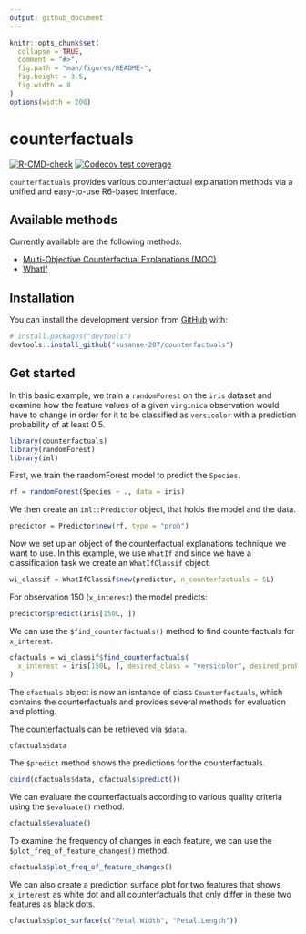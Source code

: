 ```yaml
---
output: github_document
---
```


<!-- README.md is generated from README.Rmd. Please edit that file -->

```r
knitr::opts_chunk$set(
  collapse = TRUE,
  comment = "#>",
  fig.path = "man/figures/README-",
  fig.height = 3.5,
  fig.width = 8
)
options(width = 200)
```

# counterfactuals

<!-- badges: start -->
[![R-CMD-check](https://github.com/susanne-207/counterfactuals/workflows/R-CMD-check/badge.svg)](https://github.com/susanne-207/counterfactuals/actions)
[![Codecov test coverage](https://codecov.io/gh/susanne-207/counterfactuals/branch/main/graph/badge.svg)](https://codecov.io/gh/susanne-207/counterfactuals?branch=main)
<!-- badges: end -->

`counterfactuals` provides various counterfactual explanation methods via a unified and easy-to-use
R6-based interface.

## Available methods

Currently available are the following methods:

- [Multi-Objective Counterfactual Explanations (MOC)](https://arxiv.org/abs/2004.11165)
- [WhatIf](https://arxiv.org/abs/1907.04135)

## Installation

You can install the development version from [GitHub](https://github.com/) with:

``` r
# install.packages("devtools")
devtools::install_github("susanne-207/counterfactuals")
```
## Get started

In this basic example, we train a `randomForest` on the `iris` dataset and examine how the feature values of a given 
`virginica` observation would have to change in order for it to be classified as `versicolor` with a prediction 
probability of at least 0.5.

```r
library(counterfactuals)
library(randomForest)
library(iml)
```

First, we train the randomForest model to predict the `Species`.
```r
rf = randomForest(Species ~ ., data = iris)
```

We then create an `iml::Predictor` object, that holds the model and the data.

```r
predictor = Predictor$new(rf, type = "prob")
```

Now we set up an object of the counterfactual explanations technique we want to use.
In this example, we use `WhatIf` and since we have a classification task we create an `WhatIfClassif` object.

```r
wi_classif = WhatIfClassif$new(predictor, n_counterfactuals = 5L)
```

For observation 150 (`x_interest`) the model predicts:

```r
predictor$predict(iris[150L, ])
```

We can use the `$find_counterfactuals()` method to find counterfactuals for `x_interest`.

```r
cfactuals = wi_classif$find_counterfactuals(
  x_interest = iris[150L, ], desired_class = "versicolor", desired_prob = c(0.5, 1)
)
```

The `cfactuals` object is now an isntance of class `Counterfactuals`, which contains the counterfactuals and provides 
several methods for evaluation and plotting.

The counterfactuals can be retrieved via `$data`.
```r
cfactuals$data
```
The `$predict` method shows the predictions for the counterfactuals.

```r
cbind(cfactuals$data, cfactuals$predict())
```


We can evaluate the counterfactuals according to various quality criteria using the `$evaluate()` method.

```r
cfactuals$evaluate()
```
To examine the frequency of changes in each feature, we can use the `$plot_freq_of_feature_changes()` method.

```r
cfactuals$plot_freq_of_feature_changes()
```

We can also create a prediction surface plot for two features that shows `x_interest` as white dot and all counterfactuals
that only differ in these two features as black dots. 

```r
cfactuals$plot_surface(c("Petal.Width", "Petal.Length"))
```





